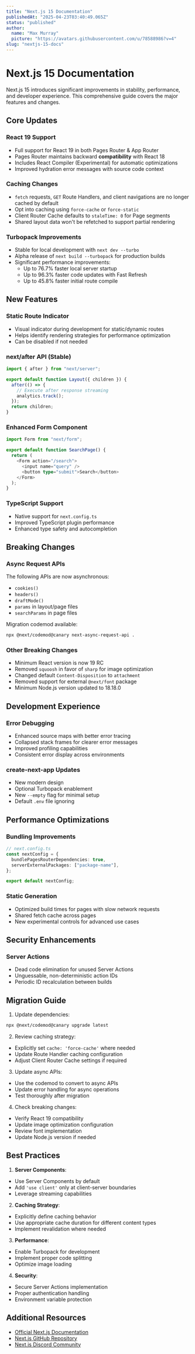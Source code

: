 ```yaml
---
title: "Next.js 15 Documentation"
publishedAt: "2025-04-23T03:40:49.065Z"
status: "published"
author:
  name: "Max Murray"
  picture: "https://avatars.githubusercontent.com/u/78588986?v=4"
slug: "nextjs-15-docs"
---
```


# Next.js 15 Documentation

Next.js 15 introduces significant improvements in stability, performance, and developer experience. This comprehensive guide covers the major features and changes.

## Core Updates

### React 19 Support

- Full support for React 19 in both Pages Router & App Router
- Pages Router maintains backward **compatibility** with React 18
- Includes React Compiler (Experimental) for automatic optimizations
- Improved hydration error messages with source code context

### Caching Changes

- `fetch` requests, `GET` Route Handlers, and client navigations are no longer cached by default
- Opt into caching using `force-cache` or `force-static`
- Client Router Cache defaults to `staleTime: 0` for Page segments
- Shared layout data won't be refetched to support partial rendering

### Turbopack Improvements

- Stable for local development with `next dev --turbo`
- Alpha release of `next build --turbopack` for production builds
- Significant performance improvements:
  - Up to 76.7% faster local server startup
  - Up to 96.3% faster code updates with Fast Refresh
  - Up to 45.8% faster initial route compile

## New Features

### Static Route Indicator

- Visual indicator during development for static/dynamic routes
- Helps identify rendering strategies for performance optimization
- Can be disabled if not needed

### next/after API (Stable)

```typescript
import { after } from "next/server";

export default function Layout({ children }) {
  after(() => {
    // Execute after response streaming
    analytics.track();
  });
  return children;
}
```

### Enhanced Form Component

```typescript
import Form from "next/form";

export default function SearchPage() {
  return (
    <Form action="/search">
      <input name="query" />
      <button type="submit">Search</button>
    </Form>
  );
}
```

### TypeScript Support

- Native support for `next.config.ts`
- Improved TypeScript plugin performance
- Enhanced type safety and autocompletion

## Breaking Changes

### Async Request APIs

The following APIs are now asynchronous:

- `cookies()`
- `headers()`
- `draftMode()`
- `params` in layout/page files
- `searchParams` in page files

Migration codemod available:

```bash
npx @next/codemod@canary next-async-request-api .
```

### Other Breaking Changes

- Minimum React version is now 19 RC
- Removed `squoosh` in favor of `sharp` for image optimization
- Changed default `Content-Disposition` to `attachment`
- Removed support for external `@next/font` package
- Minimum Node.js version updated to 18.18.0

## Development Experience

### Error Debugging

- Enhanced source maps with better error tracing
- Collapsed stack frames for clearer error messages
- Improved profiling capabilities
- Consistent error display across environments

### create-next-app Updates

- New modern design
- Optional Turbopack enablement
- New `--empty` flag for minimal setup
- Default `.env` file ignoring

## Performance Optimizations

### Bundling Improvements

```typescript
// next.config.ts
const nextConfig = {
  bundlePagesRouterDependencies: true,
  serverExternalPackages: ["package-name"],
};

export default nextConfig;
```

### Static Generation

- Optimized build times for pages with slow network requests
- Shared fetch cache across pages
- New experimental controls for advanced use cases

## Security Enhancements

### Server Actions

- Dead code elimination for unused Server Actions
- Unguessable, non-deterministic action IDs
- Periodic ID recalculation between builds

## Migration Guide

1. Update dependencies:

```bash
npx @next/codemod@canary upgrade latest
```

2. Review caching strategy:

- Explicitly set `cache: 'force-cache'` where needed
- Update Route Handler caching configuration
- Adjust Client Router Cache settings if required

3. Update async APIs:

- Use the codemod to convert to async APIs
- Update error handling for async operations
- Test thoroughly after migration

4. Check breaking changes:

- Verify React 19 compatibility
- Update image optimization configuration
- Review font implementation
- Update Node.js version if needed

## Best Practices

1. **Server Components**:

- Use Server Components by default
- Add `'use client'` only at client-server boundaries
- Leverage streaming capabilities

2. **Caching Strategy**:

- Explicitly define caching behavior
- Use appropriate cache duration for different content types
- Implement revalidation where needed

3. **Performance**:

- Enable Turbopack for development
- Implement proper code splitting
- Optimize image loading

4. **Security**:

- Secure Server Actions implementation
- Proper authentication handling
- Environment variable protection

## Additional Resources

- [Official Next.js Documentation](https://nextjs.org/docs)
- [Next.js GitHub Repository](https://github.com/vercel/next.js)
- [Next.js Discord Community](https://discord.gg/nextjs)
